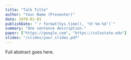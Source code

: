 ```yaml
---
title: "Talk Title"
author: "Your Name (Presenter)"
date: 1970-01-01
publishDate: "`r format(Sys.time(), '%Y-%m-%d')`"
summary: "One sentence description."
paper: ["https://google.com", "https://colostate.edu"]
slides: "/slides/your_slides.pdf"
---
```


Full abstract goes here.
